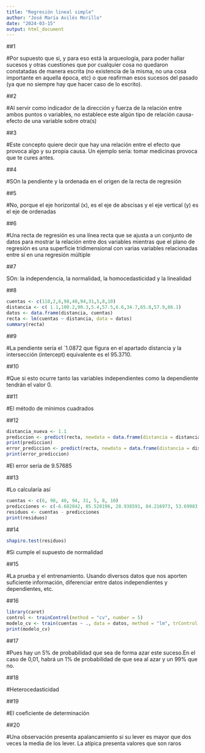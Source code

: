 ---
title: "Regresión lineal simple"
author: "José María Avilés Morillo"
date: "2024-03-15"
output: html_document
---

##1

#Por supuesto que si, y para eso está la arqueología, para poder hallar sucesos y otras cuestiones que por cualquier cosa no quedaron constatadas de manera escrita (no existencia de la misma, no una cosa importante en aquella época, etc) o que reafirman esos sucesos del pasado (ya que no siempre hay que hacer caso de lo escrito).

##2

#Al servir como indicador de la dirección y fuerza de la relación entre ambos puntos o variables, no establece este algún tipo de relación causa-efecto de una variable sobre otra(s)

##3

#Este concepto quiere decir que hay una relación entre el efecto que provoca algo y su propia causa. Un ejemplo sería: tomar medicinas provoca que te cures antes.

##4

#SOn la pendiente y la ordenada en el origen de la recta de regresión

##5

#No, porque el eje horizontal (x), es el eje de abscisas y el eje vertical (y) es el eje de ordenadas

##6

#Una recta de regresión es una línea recta que se ajusta a un conjunto de datos para mostrar la relación entre dos variables mientras que el plano de regresión es una superficie tridimensional con varias variables relacionadas entre sí en una regresión múltiple

##7

SOn: la independencia, la normalidad, la homocedasticidad y la linealidad 

##8

```{r, echo=TRUE}

cuentas <- c(110,2,6,98,40,94,31,5,8,10)
distancia <- c( 1.1,100.2,90.3,5.4,57.5,6.6,34.7,65.8,57.9,86.1)
datos <- data.frame(distancia, cuentas)
recta <- lm(cuentas ~ distancia, data = datos)
summary(recta)

```

##9

#La pendiente sería el ´1.0872 que figura en el apartado distancia y la intersección (intercept) equivalente es el 95.3710.

##10

#Que si esto ocurre tanto las variables independientes como la dependiente tendrán el valor 0.

##11

#El método de mínimos cuadrados

##12

```{r, echo=TRUE}

distancia_nueva <- 1.1
prediccion <- predict(recta, newdata = data.frame(distancia = distancia_nueva))
print(prediccion)
error_prediccion <- predict(recta, newdata = data.frame(distancia = distancia_nueva), se.fit = TRUE)$se.fit
print(error_prediccion)
```
#El error sería de 9.57685

##13

#Lo calcularía así

```{r, echo=TRUE}

cuentas <- c(6, 98, 40, 94, 31, 5, 8, 10)
predicciones <- c(-6.682842, 85.520196, 28.938591, 84.216973, 53.69983, 19.924631, 28.504183, -2.121561)
residuos <- cuentas - predicciones
print(residuos)

```

##14

```{r, echo=TRUE}
shapiro.test(residuos)
```
#Si cumple el supuesto de normalidad

##15

#La prueba y el entrenamiento. Usando diversos datos que nos aporten suficiente información, diferenciar entre datos independientes y dependientes, etc.

##16

```{r, echo=TRUE}
library(caret)
control <- trainControl(method = "cv", number = 5)
modelo_cv <- train(cuentas ~ ., data = datos, method = "lm", trControl = control)
print(modelo_cv)
```

##17

#Pues hay un 5% de probabilidad que sea de forma azar este suceso.En el caso de 0,01, habrá un 1% de probabilidad de que sea al azar y un 99% que no.

##18

#Heterocedasticidad

##19

#El coeficiente de determinación

##20

#Una observación presenta apalancamiento si su lever es mayor que dos veces la media de los lever. La atípica presenta valores que son raros
